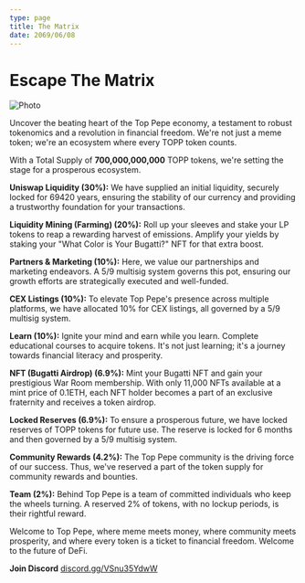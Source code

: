 ```yaml
---
type: page
title: The Matrix
date: 2069/06/08
---
```


# Escape The Matrix


<Image
  src="/images/matrix.png"
  alt="Photo"
  width={1500}
  height={500}
  priority
  className="next-image"
/>

Uncover the beating heart of the Top Pepe economy, a testament to robust tokenomics and a revolution in financial freedom. We're not just a meme token; we're an ecosystem where every TOPP token counts.

With a Total Supply of **700,000,000,000** TOPP tokens, we're setting the stage for a prosperous ecosystem.

**Uniswap Liquidity (30%):** We have supplied an initial liquidity, securely locked for 69420 years, ensuring the stability of our currency and providing a trustworthy foundation for your transactions.

**Liquidity Mining (Farming) (20%):** Roll up your sleeves and stake your LP tokens to reap a rewarding harvest of emissions. Amplify your yields by staking your "What Color is Your Bugatti?" NFT for that extra boost.

**Partners & Marketing (10%):** Here, we value our partnerships and marketing endeavors. A 5/9 multisig system governs this pot, ensuring our growth efforts are strategically executed and well-funded.

**CEX Listings (10%):** To elevate Top Pepe's presence across multiple platforms, we have allocated 10% for CEX listings, all governed by a 5/9 multisig system.

**Learn (10%):** Ignite your mind and earn while you learn. Complete educational courses to acquire tokens. It's not just learning; it's a journey towards financial literacy and prosperity.

**NFT (Bugatti Airdrop) (6.9%):** Mint your Bugatti NFT and gain your prestigious War Room membership. With only 11,000 NFTs available at a mint price of 0.1ETH, each NFT holder becomes a part of an exclusive fraternity and receives a token airdrop.

**Locked Reserves (6.9%):** To ensure a prosperous future, we have locked reserves of TOPP tokens for future use. The reserve is locked for 6 months and then governed by a 5/9 multisig system.

**Community Rewards (4.2%):** The Top Pepe community is the driving force of our success. Thus, we've reserved a part of the token supply for community rewards and bounties.

**Team (2%):** Behind Top Pepe is a team of committed individuals who keep the wheels turning. A reserved 2% of tokens, with no lockup periods, is their rightful reward.

Welcome to Top Pepe, where meme meets money, where community meets prosperity, and where every token is a ticket to financial freedom. Welcome to the future of DeFi.

**Join Discord** [discord.gg/VSnu35YdwW](https://discord.gg/VSnu35YdwW)